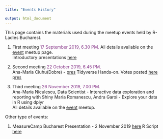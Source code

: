 ```yaml
---
title: "Events History"

output: html_document
---
```


This page contains the materials used during the meetup events held by R-Ladies Bucharest.

1. First meeting <text style="color:#88398A"> 17 September 2019, 6.30 PM. </text>
All details available on the [event](https://www.meetup.com/rladies-bucharest/events/264438688/) meetup page.
<br>Introductory presentations [here](https://github.com/rladies/meetup-presentations_bucharest/tree/master/Meetup_01_2019-09-17/)

2. Second meeting  <text style="color:#88398A"> 22 October 2019, 6.45 PM. </text>
<br> Ana-Maria Ciuhu(Dobre) - [pres](https://github.com/rladies/meetup-presentations_bucharest/blob/master/Meetup_02_2019-10-22/02_RLadies_Bucharest-AnaMaria_Ciucu_Use_of_R_in_Official_Statistics.pdf)
Tidyverse Hands-on. Votes posted [here](https://forms.gle/KLNGP2g7FiWfdnp47)
[pres](https://github.com/rladies/meetup-presentations_bucharest/blob/master/Meetup_02_2019-10-22/02_RLadies_Bucharest_ChapterIntro_and_TidyTuesday.pdf) 


3. Third meeting <text style="color:#88398A"> 26 November 2019, 7.00 PM. </text>
<br> Ana-Maria Niculescu, Data Scientist - Interactive data exploration and reporting with Shiny
Maria Romanescu, Andra Garoi - Explore your data in R using dplyr
<br> All details available on the [event](https://www.meetup.com/rladies-bucharest/events/266186841/) meetup. </text> 

Other type of events:

1. MeasureCamp Bucharest Presentation - 2 November 2019 [here](https://github.com/rladies/meetup-presentations_bucharest/blob/master/MCB_2019-11-02/MCB_Reasons_to_consider_R_in_digital_analytics_InesTeaca_20191102.pdf) R Script [here](https://github.com/rladies/meetup-presentations_bucharest/blob/master/MCB_2019-11-02/SimonaHalep_gTrendsR.R)

